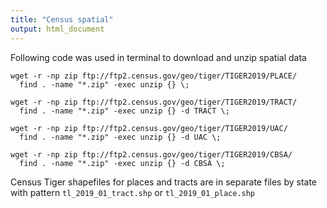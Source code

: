 ```yaml
---
title: "Census spatial"
output: html_document
---
```


Following code was used in terminal to download and unzip spatial data

```
wget -r -np zip ftp://ftp2.census.gov/geo/tiger/TIGER2019/PLACE/
  find . -name "*.zip" -exec unzip {} \;

wget -r -np zip ftp://ftp2.census.gov/geo/tiger/TIGER2019/TRACT/
  find . -name "*.zip" -exec unzip {} -d TRACT \;

wget -r -np zip ftp://ftp2.census.gov/geo/tiger/TIGER2019/UAC/
  find . -name "*.zip" -exec unzip {} -d UAC \;

wget -r -np zip ftp://ftp2.census.gov/geo/tiger/TIGER2019/CBSA/
  find . -name "*.zip" -exec unzip {} -d CBSA \;
```

Census Tiger shapefiles for places and tracts are in separate files by state
with pattern `tl_2019_01_tract.shp` or `tl_2019_01_place.shp`